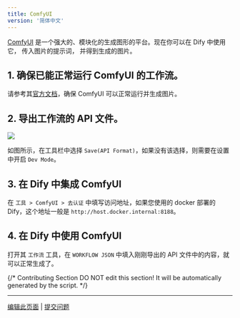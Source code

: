 ```yaml
---
title: ComfyUI
version: '简体中文'
---
```


[ComfyUI](https://www.comfy.org/) 是一个强大的、模块化的生成图形的平台。现在你可以在 Dify 中使用它， 传入图片的提示词， 并得到生成的图片。

## 1. 确保已能正常运行 ComfyUI 的工作流。  
请参考其[官方文档](https://docs.comfy.org/get_started/gettingstarted)，确保 ComfyUI 可以正常运行并生成图片。

## 2. 导出工作流的 API 文件。

![](/zh-hans/img/0503c5838f163b54884ca58240281f3f.png)

如图所示，在工具栏中选择 `Save(API Format)`，如果没有该选择，则需要在设置中开启 `Dev Mode`。

## 3. 在 Dify 中集成 ComfyUI

在 `工具 > ComfyUI > 去认证` 中填写访问地址，如果您使用的 docker 部署的 Dify，这个地址一般是 `http://host.docker.internal:8188`。

## 4. 在 Dify 中使用 ComfyUI

打开其 `工作流` 工具，在 `WORKFLOW JSON` 中填入刚刚导出的 API 文件中的内容，就可以正常生成了。

{/*
Contributing Section
DO NOT edit this section!
It will be automatically generated by the script.
*/}

---

[编辑此页面](https://github.com/langgenius/dify-docs/edit/main/zh-hans/guides/tools/community/comfyui.mdx) | [提交问题](https://github.com/langgenius/dify-docs/issues/new?title=文档问题%3A%20&body=%23%23%20问题描述%0A%3C%21--%20请简要描述您发现的问题%20--%3E%0A%0A%23%23%20页面链接%0Ahttps%3A%2F%2Fgithub.com%2Flanggenius%2Fdify-docs%2Fblob%2Fmain%2Fzh-hans/guides/tools/community%2Fcomfyui.mdx%0A%0A%23%23%20建议修改%0A%3C%21--%20如果有具体的修改建议，请在此说明%20--%3E%0A%0A%3C%21--%20感谢您对文档质量的关注！%20--%3E)

